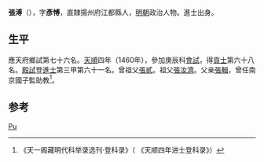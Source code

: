 {{Otheruses|other=名为张溥的其他人物|张溥}}
{{Otheruses|other=名为张彦博的其他人物|张彦博}}

'''張溥'''（{{bd|1436年||？}}），字'''彥愽'''，直隸揚州府江都縣人，[[明朝|明朝]]政治人物。進士出身。

== 生平 ==
應天府鄉試第七十六名。[[天顺_(明朝)|天順]]四年（1460年），參加庚辰科[[會試|會試]]，得[[貢士|貢士]]第六十八名。[[殿試|殿試]]登[[進士|進士]]第三甲第六十一名。曾祖父[[張貳|張貳]]。祖父[[張汝濟|張汝濟]]。父亲[[張輯|張輯]]，曾任南京國子監助教<ref>《天一阁藏明代科举录选刊·登科录》（ 《天顺四年进士登科录》）</ref>。

==参考==
{{reflist}}

{{天順四年庚辰科殿試金榜}}

{{Authority control}}
{{DEFAULTSORT:Zhang张}}
[[Category:张姓|Pu]]

{{明朝人物小作品}}